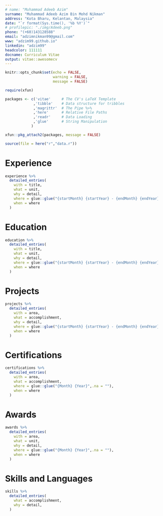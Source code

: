 ```yaml
---
# name: "Muhammad Adeeb Azim"
surname: "Muhammad Adeeb Azim Bin Mohd Nikman"
address: "Kota Bharu, Kelantan, Malaysia"
date: "`r format(Sys.time(), '%b %Y')`"
# profilepic: "./img/Adeeb.png"
phone: "(+60)143128588"
email: "adzimnikman99@gmail.com"
www: "adzim99.github.io"
linkedin: "adzim99"
headcolor: 111111
docname: Curriculum Vitae
output: vitae::awesomecv
---
```


```r
knitr::opts_chunk$set(echo = FALSE,
                      warning = FALSE,
                      message = FALSE)

require(xfun)

packages <- c('vitae'     # The CV's LaTeX Template
             ,'tibble'    # Data structure for tribbles
             ,'magrittr'  # The Pipe %>%
             ,'here'      # Relative File Paths
             ,'readr'     # Data Loading
             ,'glue'      # String Manipulation
            )

xfun::pkg_attach2(packages, message = FALSE)

source(file = here("r","data.r"))

```

# Experience

```r

experience %>%
  detailed_entries(
    with = title,
    what = unit,
    why = detail,
    where = glue::glue("{startMonth} {startYear} - {endMonth} {endYear}",.na = ""),
    when = where
  )

```

# Education

```r

education %>%
  detailed_entries(
    with = title,
    what = unit,
    why = detail,
    where = glue::glue("{startMonth} {startYear} - {endMonth} {endYear}",.na = ""),
    when = where
  )

```

# Projects

```r

projects %>%
  detailed_entries(
    with = area,
    what = accomplishment,
    why = detail,
    where = glue::glue("{startMonth} {startYear} - {endMonth} {endYear}",.na = ""),
    when = where
  )

```

# Certifications

```r

certifications %>%
  detailed_entries(
    with = area,
    what = accomplishment,
    where = glue::glue("{Month} {Year}",.na = ""),
    when = where
  )

```

# Awards

```r

awards %>%
  detailed_entries(
    with = area,
    what = unit,
    why = detail,
    where = glue::glue("{Month} {Year}",.na = ""),
    when = where
  )

```

# Skills and Languages

```r

skills %>%
  detailed_entries(
    what = accomplishment,
    why = detail,
  )

```
